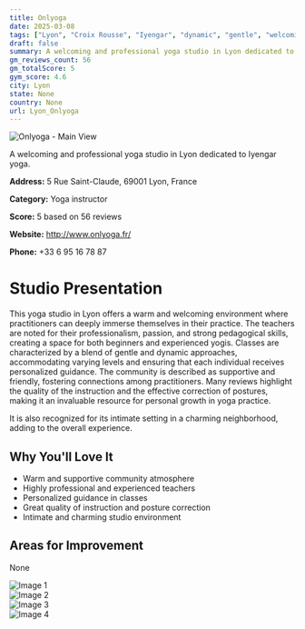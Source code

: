```yaml
---
title: Onlyoga
date: 2025-03-08
tags: ["Lyon", "Croix Rousse", "Iyengar", "dynamic", "gentle", "welcoming", "intimate", "Lyon"]  
draft: false
summary: A welcoming and professional yoga studio in Lyon dedicated to Iyengar yoga.
gm_reviews_count: 56
gm_totalScore: 5
gym_score: 4.6
city: Lyon
state: None
country: None
url: Lyon_Onlyoga
---
```


<div className="aspect-[16/9] relative my-8">
  <img 
    src="https://lh5.googleusercontent.com/p/AF1QipPqCZNHrErT6m9O_bgZle9e0JwZLtE-Q7p2EnCp=w1920-h1080-k-no"
    alt="Onlyoga - Main View"
    className="object-cover absolute inset-0 w-full h-full rounded-lg"
  />
</div>

A welcoming and professional yoga studio in Lyon dedicated to Iyengar yoga.

**Address:** 5 Rue Saint-Claude, 69001 Lyon, France

**Category:** Yoga instructor

**Score:** 5 based on 56 reviews

**Website:** http://www.onlyoga.fr/

**Phone:** +33 6 95 16 78 87

# Studio Presentation

This yoga studio in Lyon offers a warm and welcoming environment where practitioners can deeply immerse themselves in their practice. The teachers are noted for their professionalism, passion, and strong pedagogical skills, creating a space for both beginners and experienced yogis. Classes are characterized by a blend of gentle and dynamic approaches, accommodating varying levels and ensuring that each individual receives personalized guidance. The community is described as supportive and friendly, fostering connections among practitioners. Many reviews highlight the quality of the instruction and the effective correction of postures, making it an invaluable resource for personal growth in yoga practice.

It is also recognized for its intimate setting in a charming neighborhood, adding to the overall experience.

## Why You'll Love It

- Warm and supportive community atmosphere
- Highly professional and experienced teachers
- Personalized guidance in classes
- Great quality of instruction and posture correction
- Intimate and charming studio environment

## Areas for Improvement

None

<div className="grid grid-cols-1 xl:grid-cols-2 gap-4 my-8">
<div className="aspect-[4/3] relative"><img src="https://lh3.googleusercontent.com/p/AF1QipPxjzQBZCla7-pXoqs3P0rsi5s0dbuoAQxdGXuT=w1920-h1080-k-no-pi-10-ya307.58887-ro0-fo100" alt="Image 1" className="object-cover absolute inset-0 w-full h-full rounded-lg" /></div>
<div className="aspect-[4/3] relative"><img src="https://lh3.googleusercontent.com/p/AF1QipN7zSNRnnrPzZgJ5J_4oRWByfQ3oBQO4eRbODuR=w1920-h1080-k-no-pi-0-ya336.18887-ro-0-fo100" alt="Image 2" className="object-cover absolute inset-0 w-full h-full rounded-lg" /></div>
<div className="aspect-[4/3] relative"><img src="https://lh3.googleusercontent.com/p/AF1QipMWt49cHAo-xJ5t8beDKNlow1ZtSeERPJLcbAcq=w1920-h1080-k-no-pi-10-ya177.78888-ro0-fo100" alt="Image 3" className="object-cover absolute inset-0 w-full h-full rounded-lg" /></div>
<div className="aspect-[4/3] relative"><img src="https://lh3.googleusercontent.com/p/AF1QipNYZMjdRz_XaP5oOTpL_wltoPhWZXZOS1IkItXM=w1920-h1080-k-no-pi-0-ya195.78888-ro0-fo100" alt="Image 4" className="object-cover absolute inset-0 w-full h-full rounded-lg" /></div>
</div>